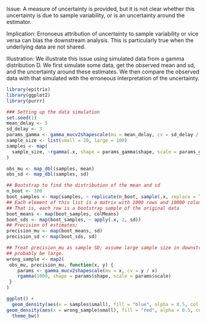 Issue: A measure of uncertainty is provided, but it is not clear whether this uncertainty is due to sample variability, or is an uncertainty around the estimator.

Implication: Erronoeus attribution of uncertainty to sample variability or vice versa can bias the downstream analysis. This is particularly true when the underlying data are not shared.

Illustration: We illustrate this issue using simulated data from a gamma distribution D. We first simulate some data, get the observed mean and sd, and the uncertainty around these estimates. We then compare the observed data with that simulated with the erroneous interpretation of the uncertainty.

```r
library(epitrix)
library(ggplot2)
library(purrr)

### Setting up the data simulation
set.seed(1)
mean_delay <- 5
sd_delay <- 3
params_gamma <- gamma_mucv2shapescale(mu = mean_delay, cv = sd_delay / mean_delay)
sample_size <- list(small = 20, large = 100)
samples <- map(
  sample_size, ~rgamma(.x, shape = params_gamma$shape, scale = params_gamma$scale)
)

obs_mu <- map_dbl(samples, mean)
obs_sd <- map_dbl(samples, sd)

## Bootstrap to find the distribution of the mean and sd
n_boot <- 100
boot_samples <- map(samples, ~ replicate(n_boot, sample(.x, replace = TRUE)))
## Each element of this list is a matrix with 1000 rows and 10000 columns
## That is, each row is a bootstrap sample of the original data
boot_means <- map(boot_samples, colMeans)
boot_sds <- map(boot_samples, ~ apply(.x, 2, sd))
## Precision of estimates; 
precision_mu <- map(boot_means, sd)
precision_sd <- map(boot_sds, sd)

## Treat precision_mu as sample SD; assume large sample size in downstream analysis
## probably be large.
wrong_sample <- map2(
 obs_mu, precision_mu, function(x, y) {
    params <- gamma_mucv2shapescale(mu = x, cv = y / x)
    rgamma(1000, shape = params$shape, scale = params$scale)
 }
)
```

```r
ggplot() + 
  geom_density(aes(x = samples$small), fill = "blue", alpha = 0.5, col = NA) +
geom_density(aes(x = wrong_sample$small), fill = "red", alpha = 0.5, col = NA) +
  theme_bw()
```

